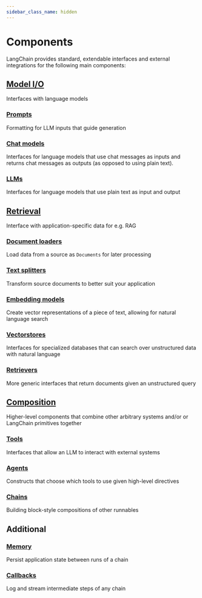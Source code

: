 ```yaml
---
sidebar_class_name: hidden
---
```


# Components

LangChain provides standard, extendable interfaces and external integrations for the following main components:

## [Model I/O](/docs/modules/model_io/)
Interfaces with language models

### [Prompts](/docs/modules/model_io/prompts)
Formatting for LLM inputs that guide generation

### [Chat models](/docs/modules/model_io/chat)
Interfaces for language models that use chat messages as inputs and returns chat messages as outputs (as opposed to using plain text).

### [LLMs](/docs/modules/model_io/llms)
Interfaces for language models that use plain text as input and output

## [Retrieval](/docs/modules/data_connection/)
Interface with application-specific data for e.g. RAG

### [Document loaders](/docs/modules/data_connection/document_loaders/)
Load data from a source as `Documents` for later processing

### [Text splitters](/docs/modules/data_connection/document_transformers/)
Transform source documents to better suit your application

### [Embedding models](/docs/modules/data_connection/text_embedding/)
Create vector representations of a piece of text, allowing for natural language search

### [Vectorstores](/docs/modules/data_connection/vectorstores/)
Interfaces for specialized databases that can search over unstructured data with natural language

### [Retrievers](/docs/modules/data_connection/retrievers/)
More generic interfaces that return documents given an unstructured query

## [Composition](/docs/modules/composition/)
Higher-level components that combine other arbitrary systems and/or or LangChain primitives together

### [Tools](/docs/modules/tools/)
Interfaces that allow an LLM to interact with external systems

### [Agents](/docs/modules/agents/)
Constructs that choose which tools to use given high-level directives

### [Chains](/docs/modules/chains/)
Building block-style compositions of other runnables

## Additional

### [Memory](/docs/modules/memory/)
Persist application state between runs of a chain

### [Callbacks](/docs/modules/callbacks/)
Log and stream intermediate steps of any chain
